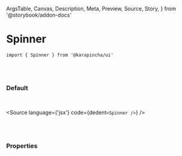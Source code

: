   ArgsTable,
  Canvas,
  Description,
  Meta,
  Preview,
  Source,
  Story,
} from '@storybook/addon-docs'


<Meta title='01. Atoms / Spinner' component={Spinner} />

# Spinner

`import { Spinner } from '@karapincha/ui'`

<br />
<br />

### Default

<br />

<Story name='Default'>
  <div className='doc-story__preview' style={{ zoom: '100%' }}>
    <div className='flex items-center gap-4'>
      <Spinner />
    </div>
  </div>
</Story>

<Source language={'jsx'} code={dedent`<Spinner />`} />

<br />
<br />

### Properties

<ArgsTable of={Spinner} />
